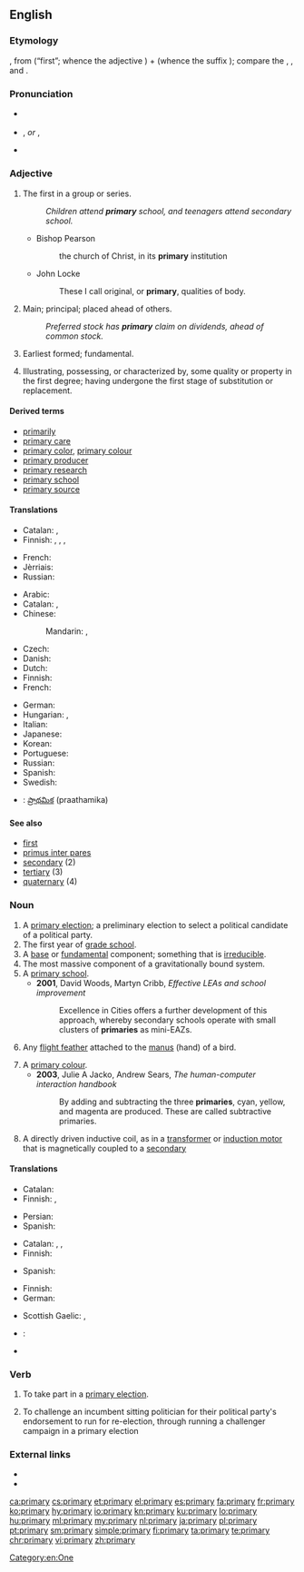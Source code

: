 ==English==
{{wikipedia}}

===Etymology===
{{borrowing|la|prīmārius||of the first”, “of the first rank”, “chief”, “principal”, “excellent|lang=en}}, from {{term|prīmus|lang=la}} (“first”; whence the {{etyl|en|-}} adjective {{term|prime|lang=en}}) + {{term|-ārius|lang=la}} (whence the {{etyl|en|-}} suffix {{term|-ary|lang=en}}); compare the {{etyl|fr|-}} {{term|primaire|lang=fr}}, {{term|primer|lang=fr}}, and {{term|premier|lang=fr}}.

===Pronunciation===
* {{a|UK}} {{IPA|/ˈpraɪməri/}}
* {{a|US}} {{enPR|prīʹmĕr-ē}}, {{IPA|/ˈpraɪmɛri/}} ''or'' {{enPR|prīʹmə-rē}}, {{IPA|/ˈpraɪməri/}}
* {{audio|En-us-primary.ogg|Audio (US)|lang=en}}

===Adjective===
{{en-adj}}

# The first in a group or series.
#: ''Children attend '''primary''' school, and teenagers attend secondary school.''
#* Bishop Pearson
#*: the church of Christ, in its '''primary''' institution
#* John Locke
#*: These I call original, or '''primary''', qualities of body.
# Main; principal; placed ahead of others.
#: ''Preferred stock has '''primary''' claim on dividends, ahead of common stock.''
# {{context|geology|lang=en}} Earliest formed; fundamental.
# {{context|chemistry|lang=en}} Illustrating, possessing, or characterized by, some quality or property in the first degree; having undergone the first stage of substitution or replacement.

====Derived terms====
* [[primarily]]
* [[primary care]]
* [[primary color]], [[primary colour]]
* [[primary producer]]
* [[primary research]]
* [[primary school]]
* [[primary source]]

====Translations====
{{trans-top|first in a group or series}}
* Catalan: {{t|ca|primari|m}}, {{t|ca|primària|f}}
* Finnish: {{t+|fi|ensimmäinen}}, {{t+|fi|perus-}}, {{t|fi|ensi-}}, {{t|fi|ala-}}
{{trans-mid}}
* French: {{t+|fr|primaire}}
* Jèrriais: {{t|roa-jer|primaithe}}
* Russian: {{t+|ru|первичный|tr=pervíčnyj|sc=Cyrl}}
{{trans-bottom}}

{{trans-top|that which is placed ahead of others}}
* Arabic: {{t|ar|أولي|tr=ʾáwwalī|sc=Arab}}
* Catalan: {{t|ca|primari|m}}, {{t|ca|primària|f}}
* Chinese:
*: Mandarin: {{t+|cmn|第一|tr=dìyī de|alt=第一的|sc=Hani}}, {{t+|cmn|最初|tr=zuìchū|sc=Hani}}
* Czech: {{t|cs|primární}}
* Danish: {{t+|da|primær}}
* Dutch: {{t+|nl|voornaamste}}
* Finnish: {{t+|fi|ensisijainen}}
* French: {{t+|fr|prioritaire}}
{{trans-mid}}
* German: {{t+|de|primär}}
* Hungarian: {{t+|hu|első}}, {{t+|hu|elsődleges}}
* Italian: {{t+|it|primario}}
* Japanese: {{t+|ja|最初|tr=さいしょの, saisho no|alt=最初の|sc=Jpan}}
* Korean: {{t+|ko|본래|tr=bollae-ui|alt=본래의|sc=Kore}}
* Portuguese: {{t+|pt|primário}}
* Russian: {{t+|ru|первичный|tr=pervíčnyj|sc=Cyrl}}
* Spanish: {{t|es|primario}}
* Swedish: {{t+|sv|primär}}
{{trans-bottom}}

{{checktrans-top}}
* {{ttbc|te}}: [[ప్రాథమిక]] (praathamika)
{{trans-bottom}}

====See also====
* [[first]]
* [[primus inter pares]]
* [[secondary]] (2)
* [[tertiary]] (3)
* [[quaternary]] (4)

===Noun===
{{en-noun|primaries}}

# A [[primary election]]; a preliminary election to select a political candidate of a political party.
# The first year of [[grade school]].
# A [[base]] or [[fundamental]] component; something that is [[irreducible]].
# The most massive component of a gravitationally bound system.
# A [[primary school]].
#* '''2001''', David Woods, Martyn Cribb, ''Effective LEAs and school improvement''
#*: Excellence in Cities offers a further development of this approach, whereby secondary schools operate with small clusters of '''primaries''' as mini-EAZs.
# {{context|ornithology|lang=en}} Any [[flight feather]] attached to the [[manus]] (hand) of a bird.
# A [[primary colour]].
#* '''2003''', Julie A Jacko, Andrew Sears, ''The human-computer interaction handbook''
#*: By adding and subtracting the three '''primaries''', cyan, yellow, and magenta are produced. These are called subtractive primaries.
# {{context|electronics|lang=en}} A directly driven inductive coil, as in a [[transformer]] or [[induction motor]] that is magnetically coupled to a [[secondary]]

====Translations====
{{trans-see|primary election}}

{{trans-top|first year of grade school}}
* Catalan: {{t|ca|primària|f}}
* Finnish: {{t|fi|ensimmäinen luokka}}, {{t|fi|ekaluokka}}
{{trans-mid}}
* Persian: {{t+|fa|ابتدایی}}
* Spanish: {{t+|es|primaria|f}}
{{trans-bottom}}

{{trans-top|base or fundamental component}}
* Catalan: {{t|ca|primari|m}}, {{t|ca|bàsic|m}}, {{t|ca|fonamental|m}}
* Finnish: {{t|fi|perusta}}
{{trans-mid}}
* Spanish: {{t+|es|básico}}
{{trans-bottom}}

{{trans-top|ornithology: flight feather}}
* Finnish: {{t|fi|siipisulka}}
* German: {{t|de|Handschwinge|f}}
{{trans-mid}}
* Scottish Gaelic: {{t|gd|prìomh ite sgèith|f}}, {{t|gd|ite gàirdeanach|f}}
{{trans-bottom}}

{{checktrans-top}}
* {{ttbc|te}}: {{t|te|ప్రాథమికం|tr=praathamikaM}}
{{trans-bottom}}

* {{pedialite}}

===Verb===
{{en-verb|primaries|primarying|primaried}}

# {{context|US|intransitive|lang=en}} To take part in a [[primary election]].
# {{context|US|politics|lang=en}} To challenge an incumbent sitting politician for their political party's endorsement to run for re-election, through running a challenger campaign in a primary election

===External links===
* {{R:Webster 1913}}
* {{R:Century 1911}}

[[Category:en:One]]

[[ca:primary]]
[[cs:primary]]
[[et:primary]]
[[el:primary]]
[[es:primary]]
[[fa:primary]]
[[fr:primary]]
[[ko:primary]]
[[hy:primary]]
[[io:primary]]
[[kn:primary]]
[[ku:primary]]
[[lo:primary]]
[[hu:primary]]
[[ml:primary]]
[[my:primary]]
[[nl:primary]]
[[ja:primary]]
[[pl:primary]]
[[pt:primary]]
[[sm:primary]]
[[simple:primary]]
[[fi:primary]]
[[ta:primary]]
[[te:primary]]
[[chr:primary]]
[[vi:primary]]
[[zh:primary]]